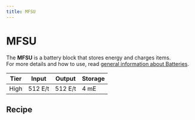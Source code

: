 ```yaml
---
title: MFSU
---
```


<ItemImage file="mfsu" alt="MFSU" size="200" />

# MFSU

The **MFSU** is a battery block that stores energy and charges items.  
For more details and how to use, read [general information about Batteries](/energy/batteries).

| Tier | Input     | Output    | Storage |
|------|-----------|-----------|---------|
| High | 512 E/t   | 512 E/t   | 4 mE    |

## Recipe

<CraftingTable recipe="input techreborn:lapotron_crystal techreborn:advanced_circuit techreborn:lapotron_crystal input techreborn:lapotron_crystal techreborn:mfe techreborn:lapotron_crystal input techreborn:lapotron_crystal techreborn:advanced_machine_frame techreborn:lapotron_crystal output techreborn:mfsu"/>

